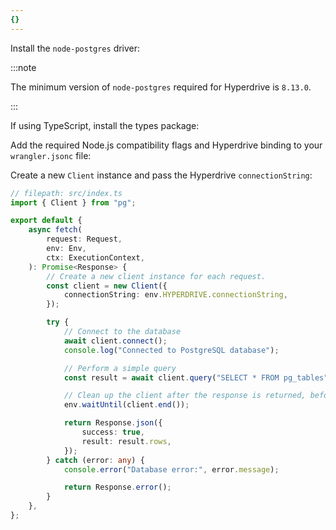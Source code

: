 ```yaml
---
{}
---
```



Install the `node-postgres` driver:

<PackageManagers pkg="pg@>8.13.0" />

:::note

The minimum version of `node-postgres` required for Hyperdrive is `8.13.0`.

:::

If using TypeScript, install the types package:

<PackageManagers pkg="@types/pg" dev />

Add the required Node.js compatibility flags and Hyperdrive binding to your `wrangler.jsonc` file:

<Render file="hyperdrive-node-compatibility-requirement" product="hyperdrive" />

Create a new `Client` instance and pass the Hyperdrive `connectionString`:

```ts
// filepath: src/index.ts
import { Client } from "pg";

export default {
	async fetch(
		request: Request,
		env: Env,
		ctx: ExecutionContext,
	): Promise<Response> {
		// Create a new client instance for each request.
		const client = new Client({
			connectionString: env.HYPERDRIVE.connectionString,
		});

		try {
			// Connect to the database
			await client.connect();
			console.log("Connected to PostgreSQL database");

			// Perform a simple query
			const result = await client.query("SELECT * FROM pg_tables");

			// Clean up the client after the response is returned, before the Worker is killed
			env.waitUntil(client.end());

			return Response.json({
				success: true,
				result: result.rows,
			});
		} catch (error: any) {
			console.error("Database error:", error.message);

			return Response.error();
		}
	},
};
```
